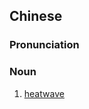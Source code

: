 {{also|热浪}}
==Chinese==
{{zh-forms|s=热浪}}

===Pronunciation===
{{zh-pron
|m=rèlàng
|c=jit6 long6
|mn=qz,xm:lia̍t-lōng/zz:jia̍t-lōng
|cat=n
}}

===Noun===
{{zh-noun}}

# [[heatwave]]